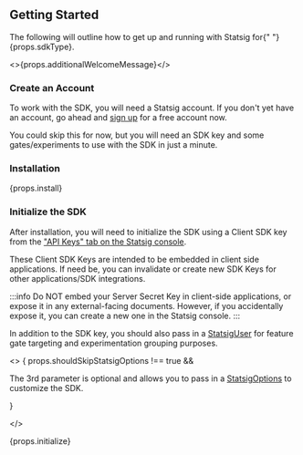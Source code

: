 
## Getting Started

<span>
  The following will outline how to get up and running with Statsig for{" "}
  {props.sdkType}.
</span>

<>{props.additionalWelcomeMessage}</>

<!--  -->

<Gap />

### Create an Account

To work with the SDK, you will need a Statsig account. If you don't yet have an account, go ahead and [sign up](https://console.statsig.com/sign_up) for a free account now.

You could skip this for now, but you will need an SDK key and some gates/experiments to use with the SDK in just a minute.

<!--  -->

<Gap />

### Installation

<div>{props.install}</div>

<!--  -->

<Gap />

### Initialize the SDK

After installation, you will need to initialize the SDK using a Client SDK key from the ["API Keys" tab on the Statsig console](https://console.statsig.com/api_keys).

These Client SDK Keys are intended to be embedded in client side applications. If need be, you can invalidate or create new SDK Keys for other applications/SDK integrations.

:::info
Do NOT embed your Server Secret Key in client-side applications, or expose it in any external-facing documents. However, if you accidentally expose it, you can create a new one in the Statsig console.
:::

In addition to the SDK key, you should also pass in a [StatsigUser](#statsig-user) for feature gate targeting and experimentation grouping purposes.

<!-- The terrible formatting below is to ensure the markdown works -->

<>
{
  props.shouldSkipStatsigOptions !== true && <div>

The 3rd parameter is optional and allows you to pass in a [StatsigOptions](#statsig-options) to customize the SDK.

  </div>
}

</>

<div>{props.initialize}</div>

<Gap />
